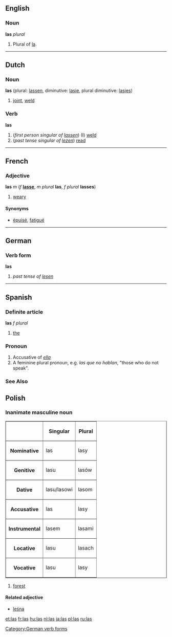==English==
===Noun===
'''las''' ''plural''

#Plural of [[la]].
----

==Dutch==
===Noun===
'''las''' (plural: [[lassen]], diminutive: [[lasje]], plural diminutive: [[lasjes]])

#[[joint]], [[weld]]

===Verb===
'''las'''

#(''first person singular of [[lassen]]'') (I) [[weld]]
#(''past tense singular of [[lezen]]'') [[read]]
----

==French==
===Adjective===
'''las''' ''m'' (''f'' '''[[lasse]]''', ''m plural'' '''las''', ''f plural'' '''lasses''')

#[[weary]]

====Synonyms====
*[[épuisé]], [[fatigué]]

----

==German==
===Verb form===
'''las'''

# ''past tense of [[lesen]]''
[[Category:German verb forms]]

----

==Spanish==
===Definite article===
'''las''' ''f plural''

#[[the]]
===Pronoun===
# Accusative of ''[[ella]]''
# A feminine plural pronoun, e.g. ''las que no hablan'', "those who do not speak".
===See Also===
{{Spanish pronoun}}

==Polish==
===Inanimate masculine noun===
<table border=1>
<tr><th><th>Singular<th>Plural</tr>
<tr><th>Nominative<td>las<td>lasy</tr>
<tr><th>Genitive<td>lasu<td>lasów</tr>
<tr><th>Dative<td>lasu/lasowi<td>lasom</tr>
<tr><th>Accusative<td>las<td>lasy</tr>
<tr><th>Instrumental<td>lasem<td>lasami</tr>
<tr><th>Locative<td>lasu<td>lasach</tr>
<tr><th>Vocative<td>lasu<td>lasy</tr>
</table>

#[[forest]]

====Related adjective====
*[[leśna]]

[[et:las]]
[[fr:las]]
[[hu:las]]
[[nl:las]]
[[ja:las]]
[[pl:las]]
[[ru:las]]